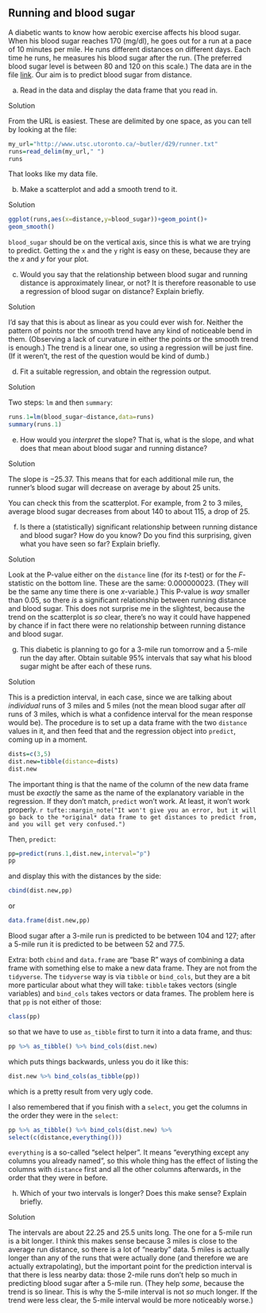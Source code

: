 ##  Running and blood sugar


 A diabetic wants to know how aerobic exercise affects his
blood sugar. When his blood sugar reaches 170 (mg/dl), he goes out for
a run at a pace of 10 minutes per mile. He runs different distances on
different days. Each time he runs, he measures his blood sugar after
the run. (The preferred blood sugar level is between 80 and 120 on
this scale.) The data are in the file
[link](http://www.utsc.utoronto.ca/~butler/d29/runner.txt).  Our aim is
to predict blood sugar from distance.



(a) Read in the data and display the data frame that you read
in.
 
Solution


From the URL is easiest. These are delimited by one space, as
you can tell by looking at the file:
```r
my_url="http://www.utsc.utoronto.ca/~butler/d29/runner.txt"
runs=read_delim(my_url," ")
runs
```

     

That looks like my data file.
 

(b) Make a scatterplot and add a smooth trend to it.
 
Solution


```r
ggplot(runs,aes(x=distance,y=blood_sugar))+geom_point()+
geom_smooth()
```

     

`blood_sugar` should be on the vertical axis, since this is
what we are trying to predict. Getting the `x` and the
`y` right is easy on these, because they are the $x$ and $y$
for your plot.
 

(c) Would you say that the relationship between blood sugar and
running distance is approximately linear, or not? It is therefore
reasonable to use a regression of blood sugar on distance? Explain briefly.
 
Solution


I'd say that this is about as linear as you could ever wish
for. Neither the pattern of points nor the smooth trend have any
kind of noticeable bend in them. (Observing a lack of curvature in
either the points or the smooth trend is enough.) The trend
is a linear one, so using a regression will be just fine. (If it
weren't, the rest of the question would be kind of dumb.)
 

(d) Fit a suitable regression, and obtain the regression output.
 
Solution


Two steps: `lm` and then `summary`:
```r
runs.1=lm(blood_sugar~distance,data=runs)
summary(runs.1)
```

     
 

(e) How would you *interpret* the slope? That is, what is
the slope, and what does that mean about blood sugar and running distance?
 
Solution


The slope is $-25.37$. This means that for each additional mile run,
the runner's blood sugar will decrease on average by about 25 units.

You can check this from the scatterplot. For example, from 2 to 3
miles, average blood sugar decreases from about 140 to about 115, a
drop of 25.
 

(f) Is there a (statistically) significant relationship between
running distance and blood sugar? How do you know? Do you find this
surprising, given what you have seen so far? Explain briefly.
 
Solution


Look at the P-value either on the `distance` line (for its
$t$-test) or for the $F$-statistic on the bottom line. These are
the same: 0.000000023. (They will be the same any time there is
one $x$-variable.) This P-value is *way* smaller than 0.05,
so there *is* a significant relationship between running distance
and blood sugar. This does not surprise me in the slightest,
because the trend on the scatterplot is *so* clear, there's
no way it could have happened by chance if in fact there were no
relationship between running distance and blood sugar.
 

(g) This diabetic is planning to go for a 3-mile run tomorrow
and a 5-mile run the day after. Obtain suitable 95\% intervals that
say what his blood sugar might be after each of these runs. 
 
Solution


This is a prediction interval, in each case, since we are talking about
*individual* runs of 3 miles and 5 miles (not the mean blood
sugar after *all* runs of 3 miles, which is what a confidence
interval for the mean response would be).
The procedure is to set up a data frame with the two
`distance` values in it, and then feed that and the
regression object into `predict`, coming up in a moment.
```r
dists=c(3,5)
dist.new=tibble(distance=dists)
dist.new
```

     
The important thing is that the name of the column of the new data
frame must be *exactly* the same as the name of the explanatory
variable in the regression. If they don't match, `predict`
won't work. At least, it won't work properly.
`r tufte::margin_note("It won't give you an error, but it will go back to the *original* data frame to get distances to predict from, and you will get very confused.")`

Then, `predict`:

```r
pp=predict(runs.1,dist.new,interval="p")
pp
```

 

and display this with the distances by the side:

```r
cbind(dist.new,pp)
```

 

or

```r
data.frame(dist.new,pp)
```

 
Blood sugar after a 3-mile run is predicted to be between 104 and 127;
after a 5-mile run it is predicted to be between 52 and 77.5.

Extra: both `cbind` and `data.frame` are "base R" ways of
combining a data frame with something else to make a new data
frame. They are not from the `tidyverse`. The
`tidyverse` way is via `tibble` or `bind_cols`,
but they are a bit more particular about what they will take:
`tibble` takes vectors (single variables) and
`bind_cols` takes vectors or data frames. The problem here is
that `pp` is not either of those:

```r
class(pp)
```

 

so that we have to use `as_tibble` first to turn it into a
data frame, and thus:

```r
pp %>% as_tibble() %>% bind_cols(dist.new)
```

 

which puts things backwards, unless you do it like this:

```r
dist.new %>% bind_cols(as_tibble(pp))
```

 

which is a pretty result from very ugly code. 

I also remembered that if you finish with a `select`, you get the columns in the order they were in the `select`:

```r
pp %>% as_tibble() %>% bind_cols(dist.new) %>%
select(c(distance,everything()))
```

 

`everything` is a so-called "select helper". It means 
"everything except any columns you already named", so this whole thing has the effect of listing the columns 
with `distance` first and all the other columns afterwards, in the order that they were in before.
 

(h) Which of your two intervals is longer? Does this make
sense? Explain briefly.
 
Solution


The intervals are about 22.25 and 25.5 units long. The one for a
5-mile run is a bit longer. I think this makes sense because 3
miles is close to the average run distance, so there is a lot of
"nearby" data. 5 miles is actually longer than any of the runs
that were actually done (and therefore we are actually
extrapolating), but the important point for the prediction
interval is that there is less nearby data: those 2-mile runs
don't help so much in predicting blood sugar after a 5-mile
run. (They help *some*, because the trend is so linear. This
is why the 5-mile interval is not *so* much longer. If the
trend were less clear, the 5-mile interval would be more
noticeably worse.)
 


